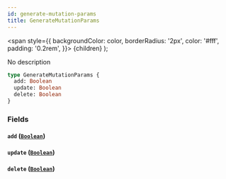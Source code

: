```yaml
---
id: generate-mutation-params
title: GenerateMutationParams
---
```


<span
style={{
      backgroundColor: color,
      borderRadius: '2px',
      color: '#fff',
      padding: '0.2rem',
    }}>
{children}
</span>
);

No description

```graphql
type GenerateMutationParams {
  add: Boolean
  update: Boolean
  delete: Boolean
}
```

### Fields

#### `add` ([`Boolean`](/docs/schema/scalars/boolean))

#### `update` ([`Boolean`](/docs/schema/scalars/boolean))

#### `delete` ([`Boolean`](/docs/schema/scalars/boolean))

